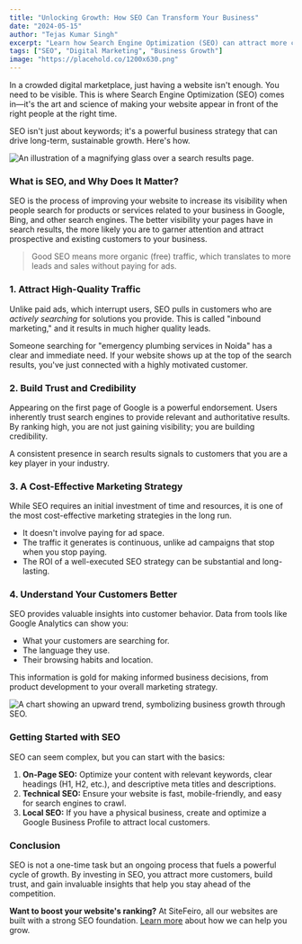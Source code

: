 ```yaml
---
title: "Unlocking Growth: How SEO Can Transform Your Business"
date: "2024-05-15"
author: "Tejas Kumar Singh"
excerpt: "Learn how Search Engine Optimization (SEO) can attract more customers, build trust, and drive sustainable growth for your business."
tags: ["SEO", "Digital Marketing", "Business Growth"]
image: "https://placehold.co/1200x630.png"
---
```


In a crowded digital marketplace, just having a website isn't enough. You need to be visible. This is where Search Engine Optimization (SEO) comes in—it's the art and science of making your website appear in front of the right people at the right time.

SEO isn't just about keywords; it's a powerful business strategy that can drive long-term, sustainable growth. Here's how.

![An illustration of a magnifying glass over a search results page.](https://placehold.co/800x400.png)

### What is SEO, and Why Does It Matter?

SEO is the process of improving your website to increase its visibility when people search for products or services related to your business in Google, Bing, and other search engines. The better visibility your pages have in search results, the more likely you are to garner attention and attract prospective and existing customers to your business.

> Good SEO means more organic (free) traffic, which translates to more leads and sales without paying for ads.

### 1. Attract High-Quality Traffic

Unlike paid ads, which interrupt users, SEO pulls in customers who are *actively searching* for solutions you provide. This is called "inbound marketing," and it results in much higher quality leads.

Someone searching for "emergency plumbing services in Noida" has a clear and immediate need. If your website shows up at the top of the search results, you've just connected with a highly motivated customer.

### 2. Build Trust and Credibility

Appearing on the first page of Google is a powerful endorsement. Users inherently trust search engines to provide relevant and authoritative results. By ranking high, you are not just gaining visibility; you are building credibility.

A consistent presence in search results signals to customers that you are a key player in your industry.

### 3. A Cost-Effective Marketing Strategy

While SEO requires an initial investment of time and resources, it is one of the most cost-effective marketing strategies in the long run.

-   It doesn't involve paying for ad space.
-   The traffic it generates is continuous, unlike ad campaigns that stop when you stop paying.
-   The ROI of a well-executed SEO strategy can be substantial and long-lasting.

### 4. Understand Your Customers Better

SEO provides valuable insights into customer behavior. Data from tools like Google Analytics can show you:

-   What your customers are searching for.
-   The language they use.
-   Their browsing habits and location.

This information is gold for making informed business decisions, from product development to your overall marketing strategy.

![A chart showing an upward trend, symbolizing business growth through SEO.](https://placehold.co/800x400.png)

### Getting Started with SEO

SEO can seem complex, but you can start with the basics:

1.  **On-Page SEO:** Optimize your content with relevant keywords, clear headings (H1, H2, etc.), and descriptive meta titles and descriptions.
2.  **Technical SEO:** Ensure your website is fast, mobile-friendly, and easy for search engines to crawl.
3.  **Local SEO:** If you have a physical business, create and optimize a Google Business Profile to attract local customers.

### Conclusion

SEO is not a one-time task but an ongoing process that fuels a powerful cycle of growth. By investing in SEO, you attract more customers, build trust, and gain invaluable insights that help you stay ahead of the competition.

**Want to boost your website's ranking?** At SiteFeiro, all our websites are built with a strong SEO foundation. [Learn more](/about) about how we can help you grow.
